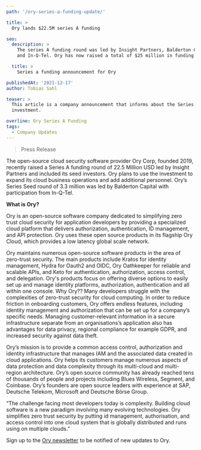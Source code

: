 ```yaml
---
path: '/ory-series-a-funding-update/'

title: >
  Ory lands $22.5M series A funding

seo:
  description: >
    The series A funding round was led by Insight Partners, Balderton Capital,
    and In-Q-Tel. Ory has now raised a total of $25 million in funding.

  title: >
    Series a funding announcement for Ory

publishedAt: '2021-12-17'
author: Tobias Sahl

teaser: >
  This article is a company announcement that informs about the Series A
  investment.

overline: Ory Series A Funding
tags:
  - Company Updates
---
```


> Press Release

The open-source cloud security software provider Ory Corp, founded 2019,
recently raised a Series A funding round of 22.5 Million USD led by Insight
Partners and included its seed investors. Ory plans to use the investment to
expand its cloud business operations and add additional personnel. Ory’s Series
Seed round of 3.3 million was led by Balderton Capital with participation from
In-Q-Tel.

**What is Ory?**

Ory is an open-source software company dedicated to simplifying zero trust cloud
security for application developers by providing a specialized cloud platform
that delivers authorization, authentication, ID management, and API protection.
Ory uses these open source products in its flagship Ory Cloud, which provides a
low latency global scale network.

Ory maintains numerous open-source software products in the area of zero-trust
security. The main products include Kratos for identity management, Hydra for
Oauth2 and OIDC, Ory Oathkeeper for reliable and scalable APIs, and Keto for
authentication, authorization, access control, and delegation. Ory's products
focus on offering diverse options to easily set up and manage identity
platforms, authorization, authentication and all within one console. Why Ory??
Many developers struggle with the complexities of zero-trust security for cloud
computing. In order to reduce friction in onboarding customers, Ory offers
endless features, including identity management and authorization that can be
set up for a company’s specific needs. Managing customer-relevant information in
a secure infrastructure separate from an organisations’s application also has
advantages for data privacy, regional compliance for example GDPR, and increased
security against data theft.

Ory’s mission is to provide a common access control, authorization and identity
infrastructure that manages IAM and the associated data created in cloud
applications. Ory helps its customers manage numerous aspects of data protection
and data complexity through its multi-cloud and multi-region architecture. Ory’s
open source community has already reached tens of thousands of people and
projects including Blues Wireless, Segment, and Coinbase. Ory’s founders are
open source leaders with experience at SAP, Deutsche Telekom, Microsoft and
Deutsche Börse Group.

“The challenge facing most developers today is complexity. Building cloud
software is a new paradigm involving many evolving technologies. Ory simplifies
zero trust security by putting id management, authorisation, and access control
into one cloud system that is globally distributed and runs using on multiple
clouds.”

Sign up to the
[Ory newsletter](https://ory.us10.list-manage.com/subscribe?u=ffb1a878e4ec6c0ed312a3480&id=f605a41b53)
to be notified of new updates to Ory.
